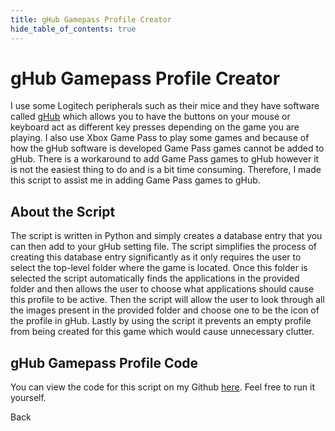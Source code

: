 ```yaml
---
title: gHub Gamepass Profile Creator
hide_table_of_contents: true
---
```



# gHub Gamepass Profile Creator
I use some Logitech peripherals such as their mice and they have software called [gHub](https://www.logitechg.com/en-us/innovation/g-hub.html) which allows you to have the buttons on your mouse or keyboard act as different key presses depending on the game you are playing. I also use Xbox Game Pass to play some games and because of how the gHub software is developed Game Pass games cannot be added to gHub. There is a workaround to add Game Pass games to gHub however it is not the easiest thing to do and is a bit time consuming. Therefore, I made this script to assist me in adding Game Pass games to gHub.

## About the Script
The script is written in Python and simply creates a database entry that you can then add to your gHub setting file. The script simplifies the process of creating this database entry significantly as it only requires the user to select the top-level folder where the game is located. Once this folder is selected the script automatically finds the applications in the provided folder and then allows the user to choose what applications should cause this profile to be active. Then the script will allow the user to look through all the images present in the provided folder and choose one to be the icon of the profile in gHub. Lastly by using the script it prevents an empty profile from being created for this game which would cause unnecessary clutter.

## gHub Gamepass Profile Code
You can view the code for this script on my Github [here](https://github.com/TheJewGamer/gHub_GamePass_Profile_Creator). Feel free to run it yourself.

<div className='buttonCenter'>
    <Link
        className="buttonsStyle"
        to="/projects/">
        Back
    </Link>
</div>